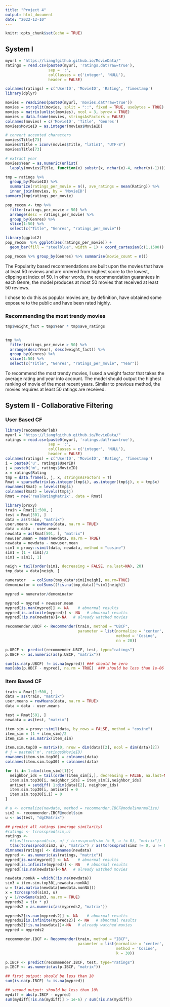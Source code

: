 ```yaml
---
title: "Project 4"
output: html_document
date: "2022-12-10"
---
```


```r
knitr::opts_chunk$set(echo = TRUE)
```

## System I 


```r
myurl = "https://liangfgithub.github.io/MovieData/"
ratings = read.csv(paste0(myurl, 'ratings.dat?raw=true'), 
                   sep = ':',
                   colClasses = c('integer', 'NULL'), 
                   header = FALSE)

colnames(ratings) = c('UserID', 'MovieID', 'Rating', 'Timestamp')
library(dplyr)


```

```r
movies = readLines(paste0(myurl, 'movies.dat?raw=true'))
movies = strsplit(movies, split = "::", fixed = TRUE, useBytes = TRUE)
movies = matrix(unlist(movies), ncol = 3, byrow = TRUE)
movies = data.frame(movies, stringsAsFactors = FALSE)
colnames(movies) = c('MovieID', 'Title', 'Genres')
movies$MovieID = as.integer(movies$MovieID)

# convert accented characters
movies$Title[73]
movies$Title = iconv(movies$Title, "latin1", "UTF-8")
movies$Title[73]

# extract year
movies$Year = as.numeric(unlist(
  lapply(movies$Title, function(x) substr(x, nchar(x)-4, nchar(x)-1))))
```


```r
tmp = ratings %>% 
  group_by(MovieID) %>% 
  summarize(ratings_per_movie = n(), ave_ratings = mean(Rating)) %>%
  inner_join(movies, by = 'MovieID')
summary(tmp$ratings_per_movie)
```


```r
pop_recom <- tmp %>% 
  filter(ratings_per_movie > 50) %>%
  arrange(desc = ratings_per_movie) %>%
  group_by(Genres) %>%
  slice(1:50) %>%
  select(c("Title", "Genres", "ratings_per_movie")) 
```

```r
library(ggplot2)
pop_recom  %>% ggplot(aes(ratings_per_movie)) + 
  geom_bar(fill = "steelblue", width = 1) + coord_cartesian(c(1,1500))
```
```r
pop_recom %>% group_by(Genres) %>% summarise(movie_count = n())
```



The Popularity based recommendations are built upon the movies that have at least 50 reviews and are ordered from highest score to the lowest, clipping at index of 50. In other words, the recommendation guarantees in each Genre, the model produces at most 50 movies that received at least 50 reviews. 

I chose to do this as popular movies are, by definition, have obtained some exposure to the public and have been rated highly.

### Recommending the most trendy movies

```r
tmp$weight_fact = tmp$Year * tmp$ave_ratings


tmp %>% 
  filter(ratings_per_movie > 50) %>%
  arrange(desc(Year), desc(weight_fact)) %>%
  group_by(Genres) %>%
  slice(1:50) %>%
  select(c("Title", "Genres", "ratings_per_movie", "Year")) 

```

To recommend the most trendy movies, I used a weight factor that takes the average rating and year into account. The model should output the highest ranking of movie of the most recent years. Similar to previous method, the movies requires at least 50 ratings are received. 




## System II - Collaborative Filtering

### User Based CF
```r
library(recommenderlab)
myurl = "https://liangfgithub.github.io/MovieData/"
ratings = read.csv(paste0(myurl, 'ratings.dat?raw=true'), 
                   sep = ':',
                   colClasses = c('integer', 'NULL'), 
                   header = FALSE)
colnames(ratings) = c('UserID', 'MovieID', 'Rating', 'Timestamp')
i = paste0('u', ratings$UserID)
j = paste0('m', ratings$MovieID)
x = ratings$Rating
tmp = data.frame(i, j, x, stringsAsFactors = T)
Rmat = sparseMatrix(as.integer(tmp$i), as.integer(tmp$j), x = tmp$x)
rownames(Rmat) = levels(tmp$i)
colnames(Rmat) = levels(tmp$j)
Rmat = new('realRatingMatrix', data = Rmat)

```


```r
library(proxy)
train = Rmat[1:500, ]
test = Rmat[501, ]
data = as(train, "matrix")
user.means = rowMeans(data, na.rm = TRUE)
data = data - user.means
newdata = as(Rmat[501, ], "matrix")
newuser.mean = mean(newdata, na.rm = TRUE)
newdata = newdata - newuser.mean
sim1 = proxy::simil(data, newdata, method = "cosine")
sim1 = (1 + sim1)/2
sim1 = sim1[, 1]

neigh = tail(order(sim1, decreasing = FALSE, na.last=NA), 20)
tmp_data = data[neigh, ]

numerator   = colSums(tmp_data*sim1[neigh], na.rm=TRUE) 
denominator = colSums((!is.na(tmp_data))*sim1[neigh])

mypred = numerator/denominator 

mypred = mypred + newuser.mean
mypred[is.nan(mypred)] <- NA    # abnormal results
mypred[is.infinite(mypred)] <- NA   # abnormal results
mypred[!is.na(newdata)]<-NA   # already watched movies

recommender.UBCF <- Recommender(train, method = "UBCF",
                                parameter = list(normalize = 'center', 
                                                 method = 'Cosine', 
                                                 nn = 20))

p.UBCF <- predict(recommender.UBCF, test, type="ratings")
p.UBCF <- as.numeric(as(p.UBCF, "matrix"))

sum(is.na(p.UBCF) != is.na(mypred)) ### should be zero
max(abs(p.UBCF - mypred), na.rm = TRUE)  ### should be less than 1e-06 
```



### Item Based CF

```r

train = Rmat[1:500, ]
data = as(train, "matrix")
user.means = rowMeans(data, na.rm = TRUE)
data = data - user.means

test = Rmat[501, ]
newdata = as(test, "matrix")

```

```r
item_sim = proxy::simil(data, by_rows = FALSE, method = "cosine")
item_sim = (1 + item_sim)/2
item_sim = as.matrix(item_sim)
```


```r
item.sim.top30 = matrix(0, nrow = dim(data)[2], ncol = dim(data)[2])
# j = paste0('m', ratings$MovieID)
rownames(item.sim.top30) = colnames(data)
colnames(item.sim.top30) = colnames(data)
```


```r
for (i in 1:dim(item_sim)[1]){
  neighbor_ids = tail(order(item_sim[i,], decreasing = FALSE, na.last=NA), 30)
  item.sim.top30[i, neighbor_ids] = item_sim[i,neighbor_ids]
  antiset = setdiff( 1:dim(data)[2], neighbor_ids)
  item.sim.top30[i, antiset] = 0
  item.sim.top30[i,i] = 0
}
```


```r
# u <- normalize(newdata, method = recommender.IBCF@model$normalize)
sim2 <- recommender.IBCF@model$sim
u <- as(test, "dgCMatrix")

## predict all ratings (average similarity)
#ratings <- tcrossprod(sim,u)
ratings <-
  #t(as(tcrossprod(sim, u) / tcrossprod(sim != 0, u != 0), "matrix"))
  t(as(tcrossprod(sim2, u), "matrix") / as(tcrossprod(sim2 != 0, u != 0), "matrix"))
dimnames(ratings) <- dimnames(newdata)
mypred <- as.numeric(as(ratings, "matrix"))
mypred[is.nan(mypred)] <- NA    # abnormal results
mypred[is.infinite(mypred)] <- NA   # abnormal results
mypred[!is.na(newdata)]<-NA   # already watched movies
```

```r
newdata.nonNA = which(!is.na(newdata))
sim3 = item.sim.top30[,newdata.nonNA] 
u = t(as.matrix(newdata[newdata.nonNA]))
x = tcrossprod(sim3, u)
y = 1/rowSums(sim3, na.rm = TRUE)
mypreds2 = t(x * y)
mypreds2 = as.numeric(as(mypreds2, "matrix"))

mypreds2[is.nan(mypreds2)] <- NA    # abnormal results
mypreds2[is.infinite(mypreds2)] <- NA   # abnormal results
mypreds2[!is.na(newdata)]<-NA   # already watched movies
mypred = mypreds2

```

```r
recommender.IBCF <- Recommender(train, method = "IBCF",
                                parameter = list(normalize = 'center', 
                                                 method = 'Cosine', 
                                                 k = 30))

p.IBCF <- predict(recommender.IBCF, test, type="ratings")
p.IBCF <- as.numeric(as(p.IBCF, "matrix"))

```

```r

## first output: should be less than 10
sum(is.na(p.IBCF) != is.na(mypred))  

## second output: should be less than 10%
mydiff = abs(p.IBCF - mypred)
sum(mydiff[!is.na(mydiff)] > 1e-6) / sum(!is.na(mydiff)) 
```


